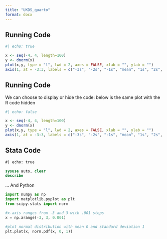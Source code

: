 ```yaml
---
title: "UKDS_quarto"
format: docx
---
```


## Running Code

```r
#| echo: true

x <- seq(-4, 4, length=100)
y <- dnorm(x)
plot(x,y, type = "l", lwd = 2, axes = FALSE, xlab = "", ylab = "")
axis(1, at = -3:3, labels = c("-3s", "-2s", "-1s", "mean", "1s", "2s", "3s"))

```

## Running Code

We can choose to display or hide the code: below is the same plot with the R code hidden


```r
#| echo: false

x <- seq(-4, 4, length=100)
y <- dnorm(x)
plot(x,y, type = "l", lwd = 2, axes = FALSE, xlab = "", ylab = "")
axis(1, at = -3:3, labels = c("-3s", "-2s", "-1s", "mean", "1s", "2s", "3s"))

```


## Stata Code

```stata
#| echo: true

sysuse auto, clear
describe
```

... And Python

```python
import numpy as np
import matplotlib.pyplot as plt
from scipy.stats import norm

#x-axis ranges from -3 and 3 with .001 steps
x = np.arange(-3, 3, 0.001)

#plot normal distribution with mean 0 and standard deviation 1
plt.plot(x, norm.pdf(x, 0, 1))
```
